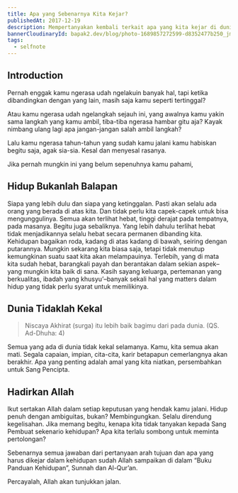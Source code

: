 ```yaml
---
title: Apa yang Sebenarnya Kita Kejar?
publishedAt: 2017-12-19
description: Mempertanyakan kembali terkait apa yang kita kejar di dunia
bannerCloudinaryId: bapak2.dev/blog/photo-1689857272599-d8352477b250_jmcn5n
tags:
  - selfnote
---
```


## Introduction

Pernah enggak kamu ngerasa udah ngelakuin banyak hal, tapi ketika dibandingkan dengan yang lain, masih saja kamu seperti tertinggal?

Atau kamu ngerasa udah ngelangkah sejauh ini, yang awalnya kamu yakin sama langkah yang kamu ambil, tiba-tiba ngerasa hambar gitu aja? Kayak nimbang ulang lagi apa jangan-jangan salah ambil langkah?

Lalu kamu ngerasa tahun-tahun yang sudah kamu jalani kamu habiskan begitu saja, agak sia-sia. Kesal dan menyesal rasanya.

Jika pernah mungkin ini yang belum sepenuhnya kamu pahami,

## Hidup Bukanlah Balapan

Siapa yang lebih dulu dan siapa yang ketinggalan. Pasti akan selalu ada orang yang berada di atas kita. Dan tidak perlu kita capek-capek untuk bisa mengunggulinya. Semua akan terlihat hebat, tinggi derajat pada tempatnya, pada masanya. Begitu juga sebaliknya. Yang lebih dahulu terlihat hebat tidak menjadikannya selalu hebat secara permanen dibanding kita. Kehidupan bagaikan roda, kadang di atas kadang di bawah, seiring dengan putarannya. Mungkin sekarang kita biasa saja, tetapi tidak menutup kemungkinan suatu saat kita akan melampauinya. Terlebih, yang di mata kita sudah hebat, barangkali payah dan berantakan dalam sekian aspek–yang mungkin kita baik di sana. Kasih sayang keluarga, pertemanan yang berkualitas, ibadah yang khusyu’–banyak sekali hal yang matters dalam hidup yang tidak perlu syarat untuk memilikinya.

## Dunia Tidaklah Kekal

> Niscaya Akhirat (surga) itu lebih baik bagimu dari pada dunia.
> (QS. Ad-Dhuha: 4)

Semua yang ada di dunia tidak kekal selamanya. Kamu, kita semua akan mati. Segala capaian, impian, cita-cita, karir betapapun cemerlangnya akan berakhir. Apa yang penting adalah amal yang kita niatkan, persembahkan untuk Sang Pencipta.

## Hadirkan Allah

Ikut sertakan Allah dalam setiap keputusan yang hendak kamu jalani. Hidup penuh dengan ambiguitas, bukan? Membingungkan. Selalu direndung kegelisahan. Jika memang begitu, kenapa kita tidak tanyakan kepada Sang Pembuat sekenario kehidupan? Apa kita terlalu sombong untuk meminta pertolongan?

Sebenarnya semua jawaban dari pertanyaan arah tujuan dan apa yang harus dikejar dalam kehidupan sudah Allah sampaikan di dalam “Buku Panduan Kehidupan”, Sunnah dan Al-Qur’an.

Percayalah, Allah akan tunjukkan jalan.
